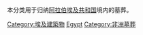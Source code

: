 本分类用于归纳[[阿拉伯埃及共和国|阿拉伯埃及共和国]]境内的墓葬。

[[Category:埃及建築物|Category:埃及建築物]]
[[Category:各国墓葬|Egypt]]
[[Category:非洲墓葬|Category:非洲墓葬]]